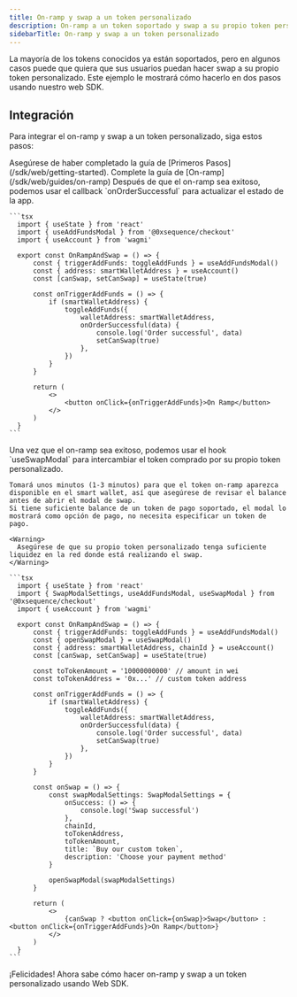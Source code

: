 ```yaml
---
title: On-ramp y swap a un token personalizado
description: On-ramp a un token soportado y swap a su propio token personalizado.
sidebarTitle: On-ramp y swap a un token personalizado
---
```


La mayoría de los tokens conocidos ya están soportados, pero en algunos casos puede que quiera que sus usuarios puedan hacer swap a su propio token personalizado.
Este ejemplo le mostrará cómo hacerlo en dos pasos usando nuestro web SDK.

## Integración
Para integrar el on-ramp y swap a un token personalizado, siga estos pasos:

<Steps>
  <Step title="Conéctese con Web SDK">
    Asegúrese de haber completado la guía de [Primeros Pasos](/sdk/web/getting-started).
  </Step>

  <Step title="On-ramp a un token soportado">
    Complete la guía de [On-ramp](/sdk/web/guides/on-ramp)
  </Step>

  <Step title="Actualizar el estado después de un on-ramp exitoso">
    Después de que el on-ramp sea exitoso, podemos usar el callback `onOrderSuccessful` para actualizar el estado de la app.

    ```tsx
      import { useState } from 'react'
      import { useAddFundsModal } from '@0xsequence/checkout'
      import { useAccount } from 'wagmi'

      export const OnRampAndSwap = () => {
          const { triggerAddFunds: toggleAddFunds } = useAddFundsModal()
          const { address: smartWalletAddress } = useAccount()
          const [canSwap, setCanSwap] = useState(true)

          const onTriggerAddFunds = () => {
              if (smartWalletAddress) {
                  toggleAddFunds({
                      walletAddress: smartWalletAddress,
                      onOrderSuccessful(data) {
                          console.log('Order successful', data)
                          setCanSwap(true)
                      },
                  })
              }
          }

          return (
              <>
                  <button onClick={onTriggerAddFunds}>On Ramp</button>
              </>
          )
      }
    ```
  </Step>

  <Step title="Swap a un token personalizado con Smart Swaps">
    Una vez que el on-ramp sea exitoso, podemos usar el hook `useSwapModal` para intercambiar el token comprado por su propio token personalizado.

    Tomará unos minutos (1-3 minutos) para que el token on-ramp aparezca disponible en el smart wallet, así que asegúrese de revisar el balance antes de abrir el modal de swap.
    Si tiene suficiente balance de un token de pago soportado, el modal lo mostrará como opción de pago, no necesita especificar un token de pago.

    <Warning>
      Asegúrese de que su propio token personalizado tenga suficiente liquidez en la red donde está realizando el swap.
    </Warning>

    ```tsx
      import { useState } from 'react'
      import { SwapModalSettings, useAddFundsModal, useSwapModal } from '@0xsequence/checkout'
      import { useAccount } from 'wagmi'

      export const OnRampAndSwap = () => {
          const { triggerAddFunds: toggleAddFunds } = useAddFundsModal()
          const { openSwapModal } = useSwapModal()
          const { address: smartWalletAddress, chainId } = useAccount()
          const [canSwap, setCanSwap] = useState(true)

          const toTokenAmount = '10000000000' // amount in wei
          const toTokenAddress = '0x...' // custom token address

          const onTriggerAddFunds = () => {
              if (smartWalletAddress) {
                  toggleAddFunds({
                      walletAddress: smartWalletAddress,
                      onOrderSuccessful(data) {
                          console.log('Order successful', data)
                          setCanSwap(true)
                      },
                  })
              }
          }

          const onSwap = () => {
              const swapModalSettings: SwapModalSettings = {
                  onSuccess: () => {
                      console.log('Swap successful')
                  },
                  chainId,
                  toTokenAddress,
                  toTokenAmount,
                  title: `Buy our custom token`,
                  description: 'Choose your payment method'
              }

              openSwapModal(swapModalSettings)
          }

          return (
              <>
                  {canSwap ? <button onClick={onSwap}>Swap</button> : <button onClick={onTriggerAddFunds}>On Ramp</button>}
              </>
          )
      }
    ```
  </Step>
</Steps>

¡Felicidades! Ahora sabe cómo hacer on-ramp y swap a un token personalizado usando Web SDK.